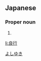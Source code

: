 ==Japanese==
{{ja-kanjitab|良|行}}

===Proper noun===
{{ja-pos|proper|よしゆき}}

# {{given name|male|lang=ja}}

[[Category:Japanese male given names|よしゆき]]

[[li:良行]]